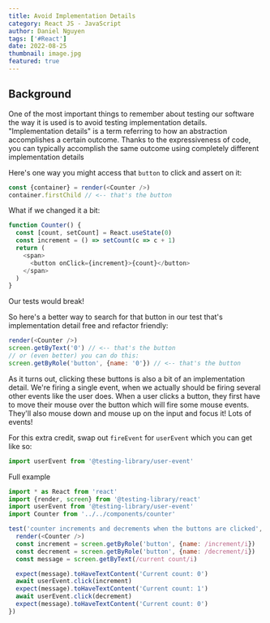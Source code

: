 ```yaml
---
title: Avoid Implementation Details
category: React JS - JavaScript
author: Daniel Nguyen
tags: ['#React']
date: 2022-08-25
thumbnail: image.jpg
featured: true
---
```


## Background

One of the most important things to remember about testing our software the way
it is used is to avoid testing implementation details. "Implementation details"
is a term referring to how an abstraction accomplishes a certain outcome. Thanks
to the expressiveness of code, you can typically accomplish the same outcome
using completely different implementation details

Here's one way you might access that `button` to click and assert on it:

```javascript
const {container} = render(<Counter />)
container.firstChild // <-- that's the button
```

What if we changed it a bit:

```javascript
function Counter() {
  const [count, setCount] = React.useState(0)
  const increment = () => setCount(c => c + 1)
  return (
    <span>
      <button onClick={increment}>{count}</button>
    </span>
  )
}
```

Our tests would break!

So here's a better way to search for that button in our test that's
implementation detail free and refactor friendly:

```javascript
render(<Counter />)
screen.getByText('0') // <-- that's the button
// or (even better) you can do this:
screen.getByRole('button', {name: '0'}) // <-- that's the button
```

As it turns out, clicking these buttons is also a bit of an implementation
detail. We're firing a single event, when we actually should be firing several
other events like the user does. When a user clicks a button, they first have to
move their mouse over the button which will fire some mouse events. They'll also
mouse down and mouse up on the input and focus it! Lots of events!

For this extra credit, swap out `fireEvent` for `userEvent` which you can get
like so:

```javascript
import userEvent from '@testing-library/user-event'
```

Full example

```javascript
import * as React from 'react'
import {render, screen} from '@testing-library/react'
import userEvent from '@testing-library/user-event'
import Counter from '../../components/counter'

test('counter increments and decrements when the buttons are clicked', async () => {
  render(<Counter />)
  const increment = screen.getByRole('button', {name: /increment/i})
  const decrement = screen.getByRole('button', {name: /decrement/i})
  const message = screen.getByText(/current count/i)

  expect(message).toHaveTextContent('Current count: 0')
  await userEvent.click(increment)
  expect(message).toHaveTextContent('Current count: 1')
  await userEvent.click(decrement)
  expect(message).toHaveTextContent('Current count: 0')
})
```
